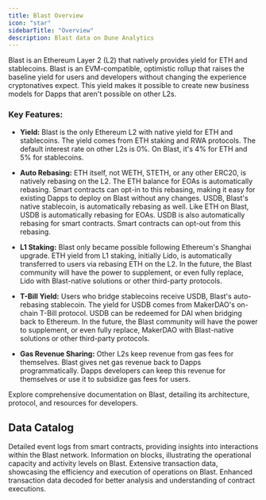 ```yaml
---
title: Blast Overview
icon: "star"
sidebarTitle: "Overview"
description: Blast data on Dune Analytics
---
```


Blast is an Ethereum Layer 2 (L2) that natively provides yield for ETH and stablecoins. Blast is an EVM-compatible, optimistic rollup that raises the baseline yield for users and developers without changing the experience cryptonatives expect. This yield makes it possible to create new business models for Dapps that aren't possible on other L2s.

### Key Features:

- **Yield:** Blast is the only Ethereum L2 with native yield for ETH and stablecoins. The yield comes from ETH staking and RWA protocols. The default interest rate on other L2s is 0%. On Blast, it's 4% for ETH and 5% for stablecoins.

- **Auto Rebasing:** ETH itself, not WETH, STETH, or any other ERC20, is natively rebasing on the L2. The ETH balance for EOAs is automatically rebasing. Smart contracts can opt-in to this rebasing, making it easy for existing Dapps to deploy on Blast without any changes. USDB, Blast's native stablecoin, is automatically rebasing as well. Like ETH on Blast, USDB is automatically rebasing for EOAs. USDB is also automatically rebasing for smart contracts. Smart contracts can opt-out from this rebasing.

- **L1 Staking:** Blast only became possible following Ethereum's Shanghai upgrade. ETH yield from L1 staking, initially Lido, is automatically transferred to users via rebasing ETH on the L2. In the future, the Blast community will have the power to supplement, or even fully replace, Lido with Blast-native solutions or other third-party protocols.

- **T-Bill Yield:** Users who bridge stablecoins receive USDB, Blast's auto-rebasing stablecoin. The yield for USDB comes from MakerDAO's on-chain T-Bill protocol. USDB can be redeemed for DAI when bridging back to Ethereum. In the future, the Blast community will have the power to supplement, or even fully replace, MakerDAO with Blast-native solutions or other third-party protocols.

- **Gas Revenue Sharing:** Other L2s keep revenue from gas fees for themselves. Blast gives net gas revenue back to Dapps programmatically. Dapps developers can keep this revenue for themselves or use it to subsidize gas fees for users.

<CardGroup cols={1}>
  <Card title="Blast documentation" icon="link" href="https://docs.blast.io/">
    Explore comprehensive documentation on Blast, detailing its architecture, protocol, and resources for developers.
  </Card>
</CardGroup>

## Data Catalog

<CardGroup cols={2}>
  <Card title="Logs" icon="bolt" href="./raw/logs">
    Detailed event logs from smart contracts, providing insights into interactions within the Blast network.
  </Card>
  <Card title="Blocks" icon="cubes" href="./raw/blocks">
    Information on blocks, illustrating the operational capacity and activity levels on Blast.
  </Card>
  <Card title="Transactions" icon="message-arrow-up" href="./raw/transactions">
    Extensive transaction data, showcasing the efficiency and execution of operations on Blast.
  </Card>
  <Card title="Decoded" icon="file" href="./decoded/overview">
    Enhanced transaction data decoded for better analysis and understanding of contract executions.
  </Card>
</CardGroup>
